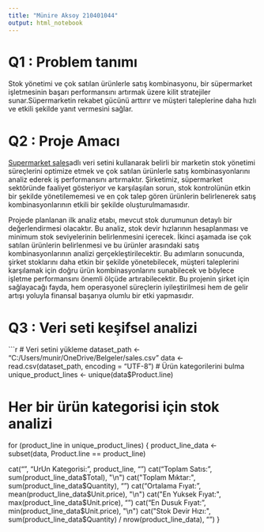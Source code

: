 ```yaml
---
title: "Münire Aksoy 210401044"
output: html_notebook
---
```

# Q1 : Problem tanımı

Stok yönetimi ve çok satılan ürünlerle satış kombinasyonu, bir süpermarket işletmesinin başarı performansını artırmak üzere kilit stratejiler sunar.Süpermarketin rekabet gücünü arttırır ve müşteri taleplerine daha hızlı ve etkili şekilde yanıt vermesini sağlar.

# Q2 : Proje Amacı

[Supermarket sales](https://www.kaggle.com/datasets/aungpyaeap/supermarket-sales?rvi=1)adlı veri setini kullanarak belirli bir marketin stok yönetimi süreçlerini optimize etmek ve çok satılan ürünlerle satış kombinasyonlarını analiz ederek iş performansını artırmaktır. Şirketimiz, süpermarket sektöründe faaliyet gösteriyor ve karşılaşılan sorun, stok kontrolünün etkin bir şekilde yönetilememesi ve en çok talep gören ürünlerin belirlenerek satış kombinasyonlarının etkili bir şekilde oluşturulmamasıdır.

Projede planlanan ilk analiz etabı, mevcut stok durumunun detaylı bir değerlendirmesi olacaktır. Bu analiz, stok devir hızlarının hesaplanması ve minimum stok seviyelerinin belirlenmesini içerecek. İkinci aşamada ise çok satılan ürünlerin belirlenmesi ve bu ürünler arasındaki satış kombinasyonlarının analizi gerçekleştirilecektir. Bu adımların sonucunda, şirket stoklarını daha etkin bir şekilde yönetebilecek, müşteri taleplerini karşılamak için doğru ürün kombinasyonlarını sunabilecek ve böylece işletme performansını önemli ölçüde artırabilecektir. Bu projenin şirket için sağlayacağı fayda, hem operasyonel süreçlerin iyileştirilmesi hem de gelir artışı yoluyla finansal başarıya olumlu bir etki yapmasıdır.

# Q3 : Veri seti keşifsel analizi
```r
# Veri setini yükleme
dataset_path <- "C:/Users/munir/OneDrive/Belgeler/sales.csv"
data <- read.csv(dataset_path, encoding = "UTF-8")
# Ürün kategorilerini bulma
unique_product_lines <- unique(data$Product.line)

# Her bir ürün kategorisi için stok analizi
for (product_line in unique_product_lines) {
  product_line_data <- subset(data, Product.line == product_line)
  
  cat("\n", "UrUn Kategorisi:", product_line, "\n")
  cat("Toplam Satıs:", sum(product_line_data$Total), "\n")
  cat("Toplam Mıktar:", sum(product_line_data$Quantity), "\n")
  cat("Ortalama Fıyat:", mean(product_line_data$Unit.price), "\n")
  cat("En Yuksek Fıyat:", max(product_line_data$Unit.price), "\n")
  cat("En Dusuk Fıyat:", min(product_line_data$Unit.price), "\n")
  cat("Stok Devir Hızı:", sum(product_line_data$Quantity) / nrow(product_line_data), "\n")
}